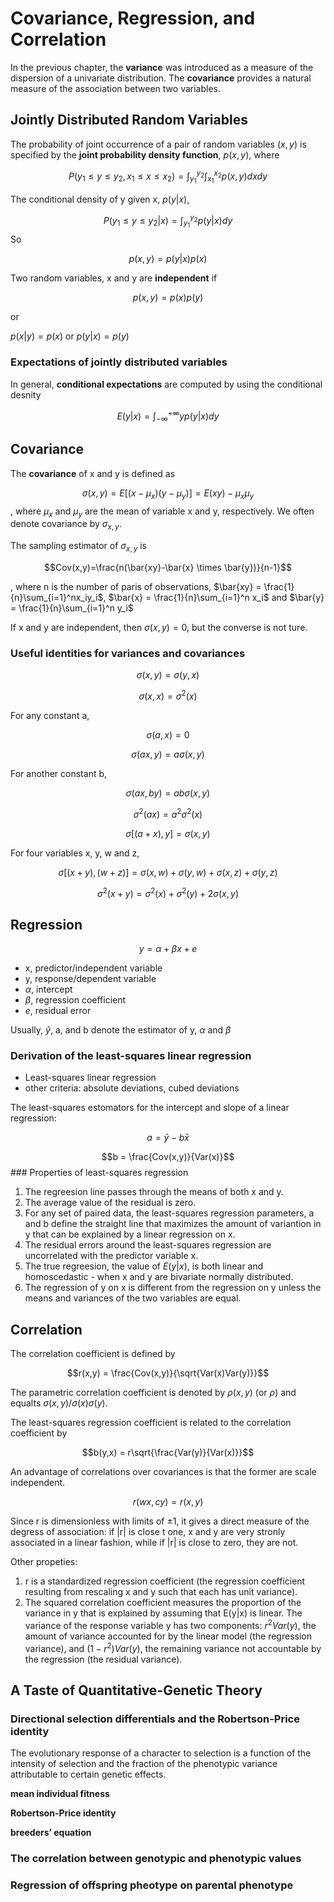 # Covariance, Regression, and Correlation

In the previous chapter, the **variance** was introduced as a measure of the dispersion of a univariate distribution. The **covariance** provides a natural measure of the association between two variables.

## Jointly Distributed Random Variables

The probability of joint occurrence of a pair of random variables $(x,y)$ is specified by the **joint probability density function**, $p(x,y)$, where

$$P(y_1 \le y \le y_2, x_1 \le x \le x_2) = \int_{y_1}^{y_2}\int_{x_1}^{x_2}p(x,y)dxdy$$

The conditional density of y given x, $p(y|x)$,

$$P(y_1 \le y \le y_2|x) = \int_{y_1}^{y_2} p(y|x)dy$$
So

$$p(x,y) = p(y|x)p(x)$$

Two random variables, x and y are **independent** if

$$p(x,y)=p(x)p(y)$$

or

$p(x|y) = p(x)\text{ or } p(y|x) = p(y)$

### Expectations of jointly distributed variables

In general, **conditional expectations** are computed by using the conditional desnity

$$E(y|x)=\int_{-\infty}^{+\infty}yp(y|x)dy$$

## Covariance

The **covariance** of x and y is defined as

$$\sigma(x,y) = E[(x-\mu_x)(y-\mu_y)] = E(xy)-\mu_x\mu_y$$
, where $\mu_x$ and $\mu_y$ are the mean of variable x and y, respectively. We often denote covariance by $\sigma_{x,y}$.

The sampling estimator of $\sigma_{x,y}$ is

$$Cov(x,y)=\frac{n(\bar{xy}-\bar{x} \times \bar{y})}{n-1}$$

, where n is the number of paris of observations, $\bar{xy} = \frac{1}{n}\sum_{i=1}^nx_iy_i$, $\bar{x} = \frac{1}{n}\sum_{i=1}^n x_i$ and $\bar{y} = \frac{1}{n}\sum_{i=1}^n y_i$

If x and y are independent, then $\sigma(x,y)=0$, but the converse is not ture.

### Useful identities for variances and covariances

$$\sigma(x,y) = \sigma(y,x)$$

$$\sigma(x,x)=\sigma^2(x)$$

For any constant a,

$$\sigma(a, x) = 0$$

$$\sigma(ax, y) = a\sigma(x,y)$$

For another constant b,

$$\sigma(ax, by) = ab\sigma(x,y)$$

$$\sigma^2(ax) = a^2\sigma^2(x)$$

$$\sigma[(a+x),y] = \sigma(x,y)$$

For four variables x, y, w and z,

$$\sigma[(x+y),(w+z)] = \sigma(x,w)+\sigma(y,w)+\sigma(x,z)+\sigma(y,z)$$

$$\sigma^2(x+y) = \sigma^2(x) + \sigma^2(y) + 2\sigma(x,y)$$

## Regression

$$y = \alpha+\beta x + e$$

- x, predictor/independent variable
- y, response/dependent variable
- $\alpha$, intercept
- $\beta$, regression coefficient
- $e$, residual error

Usually, $\hat{y}$, a, and b denote the estimator of y, $\alpha$ and $\beta$

### Derivation of the least-squares linear regression

- Least-squares linear regression
- other criteria: absolute deviations, cubed deviations

The least-squares estomators for the intercept and slope of a linear regression:

$$a = \bar{y} - b\bar{x}$$

$$b = \frac{Cov(x,y)}{Var(x)}$$
### Properties of least-squares regression

1. The regreesion line passes through the means of both x and y.
2. The average value of the residual is zero.
3. For any set of paired data, the least-squares regression parameters, a and b define the straight line that maximizes the amount of variantion in y that can be explained by a linear regression on x.
4. The residual errors around the least-squares regression are uncorrelated with the predictor variable x.
5. The true regreesion, the value of $E(y|x)$, is both linear and homoscedastic - when x and y are bivariate normally distributed.
6. The regression of y on x is different from the regression on y unless the means and variances of the two variables are equal.

## Correlation

The correlation coefficient is defined by

$$r(x,y) = \frac{Cov(x,y)}{\sqrt{Var(x)Var(y)}}$$

The parametric correlation coefficient is denoted by $\rho(x,y)$ (or $\rho$) and equalts $\sigma(x,y)/\sigma(x)\sigma(y)$.

The least-squares regression coefficient is related to the correlation coefficient by

$$b(y,x) = r\sqrt{\frac{Var(y)}{Var(x)}}$$

An advantage of correlations over covariances is that the former are scale independent.

$$r(wx, cy) = r(x,y)$$

Since r is dimensionless with limits of $\pm 1$, it gives a direct measure of the degress of association: if |r| is close t one, x and y are very stronly associated in a linear fashion, while if |r| is close to zero, they are not.

Other propeties:

1. r is a standardized regression coefficient (the regression coefficient resulting from rescaling x and y such that each has unit variance).
2. The squared correlation coefficient measures the proportion of the variance in y that is explained by assuming that E(y|x) is linear. The variance of the response variable y has two components: $r^2Var(y)$, the amount of variance accounted for by the linear model (the regression variance), and $(1-r^2)Var(y)$, the remaining variance not accountable by the regression (the residual variance).

## A Taste of Quantitative-Genetic Theory

### Directional selection differentials and the Robertson-Price identity

The evolutionary response of a character to selection is a function of the intensity of selection and the fraction of the phenotypic variance attributable to certain genetic effects.

**mean individual fitness**

**Robertson-Price identity**

**breeders' equation**

### The correlation between genotypic and phenotypic values

### Regression of offspring pheotype on parental phenotype